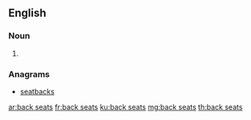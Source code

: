 ==English==

===Noun===
{{head|en|plural}}

# {{plural of|back seat|lang=en}}

===Anagrams===
* [[seatbacks#English|seatbacks]]

[[ar:back seats]]
[[fr:back seats]]
[[ku:back seats]]
[[mg:back seats]]
[[th:back seats]]